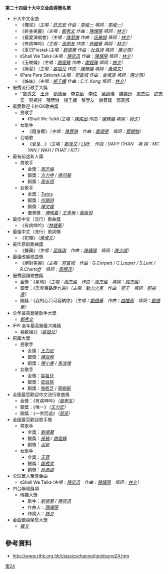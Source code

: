 {{Infobox award
| name     = 第二十四屆十大中文金曲頒獎音樂會
| image    = TTCGS24.jpg
| caption  = 頒獎音樂會節目標題畫面
| date     = {{Start date|2002|1|20}}
| location = {{flag|HKG}}[[紅磡|紅磡]][[香港體育館|香港體育館]]
| host     = [[陳百祥|陳百祥]]、[[梁奕倫|梁奕倫]]、[[彭晴|彭晴]]、[[曾寶儀|曾寶儀]]
| network  = 
| ratings  = 
| previous = [[第二十三屆十大中文金曲得獎名單|第二十三屆]]
| main     = [[十大中文金曲頒獎音樂會|十大中文金曲]]
| next     = [[第二十五屆十大中文金曲得獎名單|第二十五屆]]
}}
'''第二十四屆十大中文金曲得獎名單'''
*十大中文金曲
** 《爛泥》''（主唱：[[許志安|許志安]] 作曲：[[李峻一|李峻一]] 填詞：[[李峻一|李峻一]]）''     
** 《終身美麗》''（主唱：[[鄭秀文|鄭秀文]] 作曲：[[陳輝陽|陳輝陽]] 填詞：[[林夕|林夕]]）''
** 《最愛演唱會》''（主唱：[[陳慧琳|陳慧琳]] 作曲：[[伍樂城|伍樂城]] 填詞：[[林夕|林夕]]）''     
** 《有病呻吟》''（主唱：[[張學友|張學友]] 作曲：[[林健華|林健華]] 填詞：[[林夕|林夕]]）''     
** 《夏日Fiesta》''（主唱：[[劉德華|劉德華]] 作曲：[[杜自持|杜自持]] 填詞：[[陳少琪|陳少琪]]）''
** 《Shall We Talk》''（主唱：[[陳奕迅|陳奕迅]] 作曲：[[陳輝陽|陳輝陽]] 填詞：[[林夕|林夕]]）''
** 《玉蝴蝶》''（主唱：[[謝霆鋒|謝霆鋒]] 作曲：[[謝霆鋒|謝霆鋒]] 填詞：[[林夕|林夕]]）''
** 《痛愛》''（主唱：[[容祖兒|容祖兒]] 作曲：[[陳輝陽|陳輝陽]] 填詞：[[黃偉文|黃偉文]]）''
** 《Para Para Sakura》''（主唱：[[郭富城|郭富城]] 作曲：[[金培達|金培達]] 填詞：[[陳少琪|陳少琪]]）''
** 《姊妹》''（主唱：[[楊千嬅|楊千嬅]] 作曲：C.Y. Kong 填詞：[[林夕|林夕]]）''
* 優秀流行歌手大獎
** ''[[鄭秀文|鄭秀文]]　[[王菲|王菲]]　[[劉德華|劉德華]]　[[李克勤|李克勤]]　[[李玟|李玟]]　[[梁詠琪|梁詠琪]]　[[陳奕迅|陳奕迅]]　[[周杰倫|周杰倫]]　[[許志安|許志安]]　[[容祖兒|容祖兒]]　[[陳慧琳|陳慧琳]]　[[楊千嬅|楊千嬅]]　[[張學友|張學友]]　[[謝霆鋒|謝霆鋒]]　[[郭富城|郭富城]]
* 最愛歡迎卡拉OK歌曲獎
** 男歌手
*** 《Shall We Talk》''（主唱：[[陳奕迅|陳奕迅]] 作曲：[[陳輝陽|陳輝陽]] 填詞：[[林夕|林夕]]）''
** 女歌手
*** 《隨身聽》''（主唱：[[陳慧琳|陳慧琳]]　作曲：[[雷頌德|雷頌德]]　填詞：[[甄健強|甄健強]]）''
** 合唱歌
*** 《愛是...》''（主唱：[[鄭秀文|鄭秀文]] / [[LMF|LMF]]　作曲：DAVY CHAN　填 詞：MC YAN / WAH / PHAT / KIT）''
* 最有前途新人獎   
** 男歌手
*** 金獎：''[[周杰倫|周杰倫]]''
*** 銀獎：''[[方力申|方力申]] / [[陳司翰|陳司翰]]''
*** 銅獎：''[[周永恒|周永恒]]''
** 女歌手
*** 金獎：''[[Twins|Twins]]''
*** 銀獎：''[[何韻詩|何韻詩]]''
*** 銅獎：''[[陳文媛|陳文媛]]''
*** 優異獎：''[[傅珮嘉|傅珮嘉]] / [[王秀琳|王秀琳]] / [[張燊悅|張燊悅]]''
* 最佳中文（流行）歌曲獎
** 《有病呻吟》''（[[林健華|林健華]]）''
* 最佳中文（流行）歌詞獎   
** 《犯賤》''（[[黃偉文|黃偉文]]）''
* 最佳原創歌曲獎   
** 《嫌棄》''（主唱：[[梁詠琪|梁詠琪]]　作曲：[[陳輝陽|陳輝陽]]　填詞：[[陳少琪|陳少琪]]）''
* 最佳改編歌曲獎
** 《絕對美麗》''（主唱：[[郭富城|郭富城]]　作曲：G.Corpett / C.Lauper / S.Lunt / R.Chertoff　填詞：[[周禮茂|周禮茂]]）''
* 優秀國語歌曲獎   
** 金獎：《星晴》''（主唱：[[周杰倫|周杰倫]]　作曲：[[周杰倫|周杰倫]]　填詞：[[周杰倫|周杰倫]]）''
** 銀獎：《忠孝東路走九遍》''（主唱：[[動力火車|動力火車]]　作曲：[[郭子|郭子]]　填詞：[[鄔裕康|鄔裕康]]）''
** 銅獎：《我的心只可容納你》''（主唱：[[劉德華|劉德華]]　作曲：[[趙增熹|趙增熹]]　填詞：[[劉德華|劉德華]]）''
* 全年最高銷量歌手大獎
** ''[[鄭秀文|鄭秀文]]''
* IFPI 全年最高銷量大碟獎    
** 喜歡祖兒''（[[容祖兒|容祖兒]]）''
* 飛躍大獎
** 男歌手
*** 金獎：''[[王力宏|王力宏]]'' 
*** 銀獎：''[[陳冠希|陳冠希]]''
*** 銅獎：''[[陳小春|陳小春]] / [[馬浚偉|馬浚偉]]'' 
** 女歌手
*** 金獎：[[容祖兒|容祖兒]]
*** 銀獎：[[梁詠琪|梁詠琪]]
*** 銅獎：[[張栢芝|張栢芝]] / [[車婉婉|車婉婉]]
* 全國最受歡迎中文流行歌曲獎
** 金獎：《有病呻吟》''（[[張學友|張學友]]）''
** 銀獎：《唯一》''（[[王力宏|王力宏]]）''
** 銅獎：《一笑而過》''（[[那英|那英]]）''
* 全國最受歡迎歌手獎
** 男歌手
*** 金獎：''[[劉德華|劉德華]]'' 
*** 銀獎：''[[孫楠|孫楠]] / [[謝霆鋒|謝霆鋒]]''
*** 銅獎：''[[羽泉|羽泉]]''
** 女歌手
*** 金獎：''[[王菲|王菲]]''
*** 銀獎：''[[鄭秀文|鄭秀文]]''
*** 銅獎：''[[孫燕姿|孫燕姿]]''
* 全球華人至尊金曲
** 《Shall We Talk》''（主唱：[[陳奕迅|陳奕迅]]　作曲：[[陳輝陽|陳輝陽]]　填詞：[[林夕|林夕]]）''
* 四台聯頒獎項
** 傳媒大獎
*** 歌手：''[[劉德華|劉德華]] / [[陳奕迅|陳奕迅]]''
*** 作曲人：''[[陳輝陽|陳輝陽]]''
*** 作詞人：''[[林夕|林夕]]''
* 金曲銀禧榮譽大獎
** ''[[羅文|羅文]]''

==參考資料==
* http://www.rthk.org.hk/classicschannel/goldsong24.htm {{Wayback|url=http://www.rthk.org.hk/classicschannel/goldsong24.htm |date=20120510094358 }}

{{十大中文金曲頒獎音樂會}}
{{十大中文金曲得獎名單}}

{{香港音乐颁奖典礼}}

[[Category:十大中文金曲|第24]]